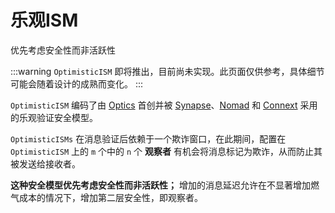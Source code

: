 # 乐观ISM

优先考虑安全性而非活跃性

:::warning
`OptimisticISM` 即将推出，目前尚未实现。此页面仅供参考，具体细节可能会随着设计的成熟而变化。
:::

`OptimisticISM` 编码了由 [Optics](https://docs.celo.org/protocol/bridge/optics) 首创并被 [Synapse](https://docs.synapseprotocol.com/docs/RFQ/Security/#proofs)、[Nomad](https://docs.nomad.xyz/the-nomad-protocol/verification-mechanisms/optimistic-verification) 和 [Connext](https://blog.connext.network/optimistic-bridges-fb800dc7b0e0) 采用的乐观验证安全模型。

`OptimisticISMs` 在消息验证后依赖于一个欺诈窗口，在此期间，配置在 `OptimisticISM` 上的 `m` 个中的 `n` 个 **观察者** 有机会将消息标记为欺诈，从而防止其被发送给接收者。

**这种安全模型优先考虑安全性而非活跃性；** 增加的消息延迟允许在不显著增加燃气成本的情况下，增加第二层安全性，即观察者。

